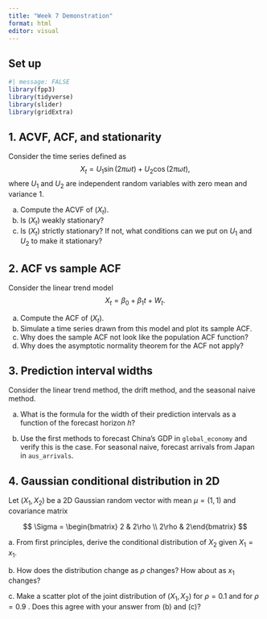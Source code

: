 ```yaml
---
title: "Week 7 Demonstration"
format: html
editor: visual
---
```


## Set up

```r
#| message: FALSE
library(fpp3)
library(tidyverse)
library(slider)
library(gridExtra)
```

## 1. ACVF, ACF, and stationarity

Consider the time series defined as $$
X_t = U_1 \sin(2\pi \omega t) + U_2\cos(2\pi\omega t),
$$ where $U_1$ and $U_2$ are independent random variables with zero mean and variance 1.

a.  Compute the ACVF of $(X_t)$.
b.  Is $(X_t)$ weakly stationary?
c.  Is $(X_t)$ strictly stationary? If not, what conditions can we put on $U_1$ and $U_2$ to make it stationary?

## 2. ACF vs sample ACF

Consider the linear trend model $$
X_t = \beta_0 + \beta_1 t + W_t.
$$

a.  Compute the ACF of $(X_t)$.
b.  Simulate a time series drawn from this model and plot its sample ACF.
c.  Why does the sample ACF not look like the population ACF function?
d.  Why does the asymptotic normality theorem for the ACF not apply?

## 3. Prediction interval widths

Consider the linear trend method, the drift method, and the seasonal naive method.

a.  What is the formula for the width of their prediction intervals as a function of the forecast horizon $h$?

b.  Use the first methods to forecast China's GDP in `global_economy` and verify this is the case. For seasonal naive, forecast arrivals from Japan in `aus_arrivals`.

## 4. Gaussian conditional distribution in 2D

Let $(X_1,X_2)$ be a 2D Gaussian random vector with mean $\mu = (1, 1)$ and covariance matrix

$$
\Sigma = \begin{bmatrix} 2  & 2\rho \\ 2\rho & 2\end{bmatrix}
$$

a\. From first principles, derive the conditional distribution of $X_2$ given $X_1=x_1$.

b\. How does the distribution change as $\rho$ changes? How about as $x_1$ changes?

c\. Make a scatter plot of the joint distribution of $(X_1,X_2)$ for $\rho = 0.1$ and for $\rho = 0.9$ . Does this agree with your answer from (b) and (c)?
